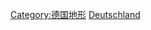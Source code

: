 {{Commonscat|Mountains of Germany}}

[[Category:德国地形|Category:德国地形]]
[[Category:欧洲各国山峰|Deutschland]]